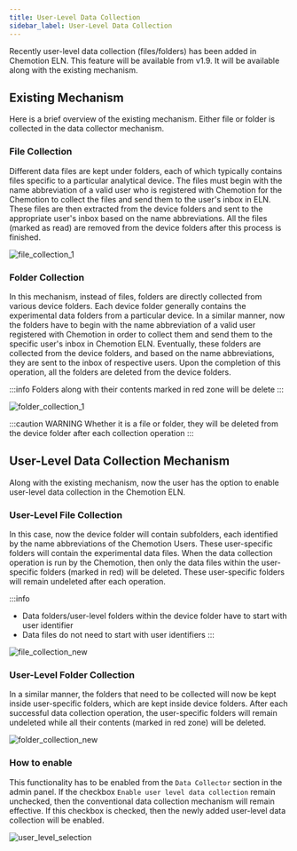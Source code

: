 ```yaml
---
title: User-Level Data Collection
sidebar_label: User-Level Data Collection
---
```


Recently user-level data collection (files/folders) has been added in Chemotion ELN. This feature will be available from
v1.9. It will be available along with the existing mechanism.

## Existing Mechanism

Here is a brief overview of the existing mechanism. Either file or folder is collected in the data collector mechanism.

### File Collection

Different data files are kept under folders, each of which typically contains files specific to a particular analytical
device. The files must begin with the name abbreviation of a valid user who is registered with Chemotion for the
Chemotion to collect the files and send them to the user's inbox in ELN. These files are then extracted from the
device folders and sent to the appropriate user's inbox based on the name abbreviations. All the files (marked as read)
are removed from the device folders after this process is finished.

![file_collection_1](/img/data_collector/data_collector_file_1.png)

### Folder Collection

In this mechanism, instead of files, folders are directly collected from various device folders. Each device folder
generally contains the experimental data folders from a particular device. In a similar manner, now the folders have to
begin with the name abbreviation of a valid user registered with Chemotion in order to collect them and send them to the
specific user's inbox in Chemotion ELN. Eventually, these folders are collected from the device folders, and based on the
name abbreviations, they are sent to the inbox of respective users. Upon the completion of this operation,
all the folders are deleted from the device folders.

:::info
Folders along with their contents marked in red zone will be delete
:::

![folder_collection_1](/img/data_collector/data_collector_folder_1.png)

:::caution WARNING
Whether it is a file or folder, they will be deleted from the device folder after each collection operation
:::

## User-Level Data Collection Mechanism

Along with the existing mechanism, now the user has the option to enable user-level data collection in the
Chemotion ELN.

### User-Level File Collection

In this case, now the device folder will contain subfolders, each identified by the name abbreviations of the
Chemotion Users. These user-specific folders will contain the experimental data files. When the data collection
operation is run by the Chemotion, then only the data files within the user-specific folders (marked in red) will be
deleted. These user-specific folders will remain undeleted after each operation.

:::info
- Data folders/user-level folders within the device folder have to start with user identifier
- Data files do not need to start with user identifiers
:::

![file_collection_new](/img/data_collector/data_collector_file_new.png)

### User-Level Folder Collection

In a similar manner, the folders that need to be collected will now be kept inside user-specific folders, which are
kept inside device folders. After each successful data collection operation, the user-specific folders will remain
undeleted while all their contents (marked in red zone) will be deleted.

![folder_collection_new](/img/data_collector/data_collector_folder_new.png)

### How to enable

This functionality has to be enabled from the `Data Collector` section in the admin panel. If the checkbox `Enable
user level data collection` remain unchecked, then the conventional data collection mechanism will remain effective.
If this checkbox is checked, then the newly added user-level data collection will be enabled.

![user_level_selection](/img/data_collector/user_level_selection.gif)
